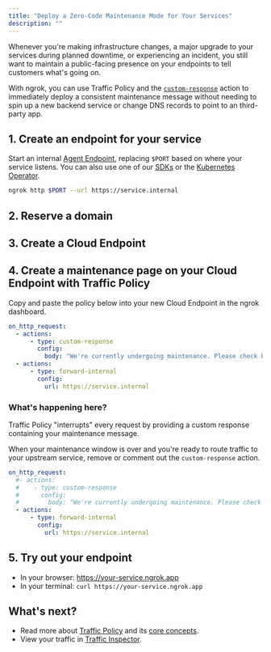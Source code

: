 ```yaml
---
title: "Deploy a Zero-Code Maintenance Mode for Your Services"
description: ""
---
```



Whenever you're making infrastructure changes, a major upgrade to your services during planned downtime, or experiencing an incident, you still want to maintain a public-facing presence on your endpoints to tell customers what's going on.

With ngrok, you can use Traffic Policy and the [`custom-response`](https://ngrok.com/docs/traffic-policy/actions/custom-response/) action to immediately deploy a consistent maintenance message without needing to spin up a new backend service or change DNS records to point to an third-party app.

## 1. Create an endpoint for your service

Start an internal [Agent Endpoint](/docs/universal-gateway/agent-endpoints/), replacing `$PORT` based on where your service listens.
You can also use one of our [SDKs](/docs/agent/sdks) or the [Kubernetes Operator](/docs/k8s).

```bash
ngrok http $PORT --url https://service.internal
```

## 2. Reserve a domain

<ReserveDomain />

## 3. Create a Cloud Endpoint

<CloudEndpoint />

## 4. Create a maintenance page on your Cloud Endpoint with Traffic Policy

Copy and paste the policy below into your new Cloud Endpoint in the ngrok dashboard.

```yaml
on_http_request:
  - actions:
      - type: custom-response
        config:
          body: "We're currently undergoing maintenance. Please check back later!"
  - actions:
      - type: forward-internal
        config:
          url: https://service.internal
```

### What's happening here?

Traffic Policy "interrupts" every request by providing a custom response containing your maintenance message.

When your maintenance window is over and you're ready to route traffic to your upstream service, remove or comment out the `custom-response` action.

```yaml
on_http_request:
  #- actions:
  #    - type: custom-response
  #      config:
  #        body: "We're currently undergoing maintenance. Please check back later!"
  - actions:
      - type: forward-internal
        config:
          url: https://service.internal
```

## 5. Try out your endpoint

- In your browser: https://your-service.ngrok.app
- In your terminal: `curl https://your-service.ngrok.app`

## What's next?

- Read more about [Traffic Policy](/docs/traffic-policy) and its [core concepts](/docs/traffic-policy/concepts).
- View your traffic in [Traffic Inspector](https://dashboard.ngrok.com/traffic-inspector).

<Back />
